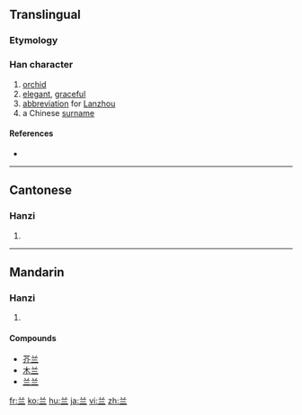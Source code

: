{{also|蘭}}
==Translingual==

===Etymology===
{{Han simp|蘭|t=兰}}

===Han character===
{{Han char|rn=12|rad=八|as=03|sn=5|four=|canj=廿一一 (TMM)}}

# [[orchid]]
# [[elegant]], [[graceful]]
# [[abbreviation]] for [[Lanzhou]]
# a Chinese [[surname]]

====References====
* {{Han ref|kx=0078.021|hdz=10242.020|uh=5170|ud=20848}}

----

==Cantonese==

===Hanzi===
{{yue-hanzi|jyut=|y=laan4|tra=蘭}}

# {{defn|Cantonese}}

----

==Mandarin==

===Hanzi===
{{cmn-hanzi|tra=蘭|pin=[[lán]] ([[lan2]])|wg=lan<sup>2</sup>}}

# {{defn|Mandarin}}

====Compounds====
* [[芥兰]]
* [[木兰]]
* [[兰兰]]

[[fr:兰]]
[[ko:兰]]
[[hu:兰]]
[[ja:兰]]
[[vi:兰]]
[[zh:兰]]